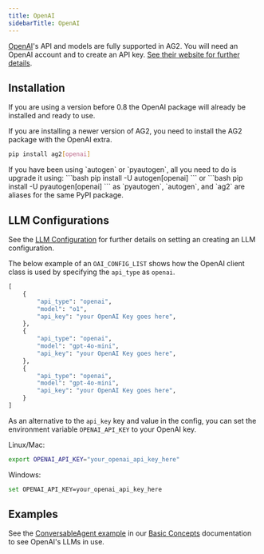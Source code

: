 ```yaml
---
title: OpenAI
sidebarTitle: OpenAI
---
```


[OpenAI](https://openai.com/)'s API and models are fully supported in AG2. You will need an OpenAI account and to create an API key. [See their website for further details](https://openai.com/).

## Installation

If you are using a version before 0.8 the OpenAI package will already be installed and ready to use.

If you are installing a newer version of AG2, you need to install the AG2 package with the OpenAI extra.

``` bash
pip install ag2[openai]
```

<Tip>
If you have been using `autogen` or `pyautogen`, all you need to do is upgrade it using:
```bash
pip install -U autogen[openai]
```
or
```bash
pip install -U pyautogen[openai]
```
as `pyautogen`, `autogen`, and `ag2` are aliases for the same PyPI package.
</Tip>

## LLM Configurations

See the [LLM Configuration](../basic-concepts/llm-configuration/llm-configuration.mdx) for further details on setting an creating an LLM configuration.

The below example of an `OAI_CONFIG_LIST` shows how the OpenAI client class is used by specifying the `api_type` as `openai`.

```python
[
    {
        "api_type": "openai",
        "model": "o1",
        "api_key": "your OpenAI Key goes here",
    },
    {
        "api_type": "openai",
        "model": "gpt-4o-mini",
        "api_key": "your OpenAI Key goes here",
    },
    {
        "api_type": "openai",
        "model": "gpt-4o-mini",
        "api_key": "your OpenAI Key goes here",
    }
]
```

As an alternative to the `api_key` key and value in the config, you can set the environment variable `OPENAI_API_KEY` to your OpenAI key.

Linux/Mac:
``` bash
export OPENAI_API_KEY="your_openai_api_key_here"
```

Windows:
``` bash
set OPENAI_API_KEY=your_openai_api_key_here
```

## Examples

See the [ConversableAgent example](../basic-concepts/conversable-agent) in our [Basic Concepts](../basic-concepts/installing-ag2) documentation to see OpenAI's LLMs in use.
